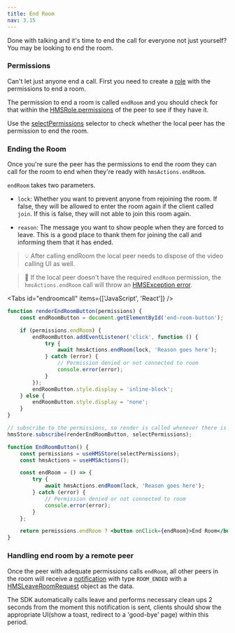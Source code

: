 ```yaml
---
title: End Room
nav: 3.15
---
```


Done with talking and it's time to end the call for everyone not just yourself? You may be looking to end the room.

### Permissions

Can't let just anyone end a call. First you need to create a [role](../foundation/templates-and-roles) with the permissions to end a room.

The permission to end a room is called `endRoom` and you should check for that within the [HMSRole.permissions](../../../api-reference/javascript/v2/interfaces/HMSRole#permissions) of the peer to see if they have it.

Use the [selectPermissions](../../../api-reference/javascript/v2/home/content#select-permissions) selector to check whether the local peer has the permission to end the room.

### Ending the Room

Once you're sure the peer has the permissions to end the room they can call for the room to end when they're ready with `hmsActions.endRoom`.

`endRoom` takes two parameters.

-   `lock`: Whether you want to prevent anyone from rejoining the room. If false, they will be allowed to enter the room again if the client called `join`. If this is false, they will not able to join this room again.

-   `reason`: The message you want to show people when they are forced to leave. This is a good place to thank them for joining the call and informing them that it has ended.

> 💡 After calling endRoom the local peer needs to dispose of the video calling UI as well.

> 🚧 If the local peer doesn't have the required `endRoom` permission, the `hmsActions.endRoom` call will throw an [HMSException error](../features/error-handling).

<Tabs id="endroomcall" items={['JavaScript', 'React']} />

<Tab id='endroomcall-0'>

```js
function renderEndRoomButton(permissions) {
    const endRoomButton = document.getElementById('end-room-button');

    if (permissions.endRoom) {
        endRoomButton.addEventListener('click', function () {
            try {
                await hmsActions.endRoom(lock, 'Reason goes here');
            } catch (error) {
                // Permission denied or not connected to room
                console.error(error);
            }
        });
        endRoomButton.style.display = 'inline-block';
    } else {
        endRoomButton.style.display = 'none';
    }
}

// subscribe to the permissions, so render is called whenever there is a change due to role change
hmsStore.subscribe(renderEndRoomButton, selectPermissions);
```

</Tab>

<Tab id='endroomcall-1'>

```jsx
function EndRoomButton() {
    const permissions = useHMSStore(selectPermissions);
    const hmsActions = useHMSActions();

    const endRoom = () => {
        try {
            await hmsActions.endRoom(lock, 'Reason goes here');
        } catch (error) {
            // Permission denied or not connected to room
            console.error(error);
        }
    };

    return permissions.endRoom ? <button onClick={endRoom}>End Room</button> : null;
}
```

</Tab>

### Handling end room by a remote peer

Once the peer with adequate permissions calls `endRoom`, all other peers in the room will receive a [notification](../features/notifications) with type `ROOM_ENDED` with a [HMSLeaveRoomRequest](../../../api-reference/javascript/v2/interfaces/HMSLeaveRoomRequest) object as the data.

The SDK automatically calls leave and performs necessary clean ups 2 seconds from the moment this notification is sent, clients should show the appropriate UI(show a toast, redirect to a 'good-bye' page) within this period.
